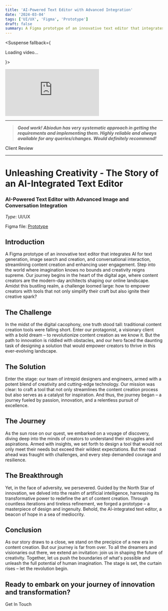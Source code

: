 ```yaml
---
title: 'AI-Powered Text Editor with Advanced Integration'
date: '2024-03-04'
tags: ['UI/UX', 'Figma', 'Prototype']
draft: false
summary: A Figma prototype of an innovative text editor that integrates AI for text generation, image search and creation, and conversational interaction, streamlining content creation and enhancing user engagement.
---
```



<Suspense fallback={<p>Loading video...</p>}>
  <div style={{ position: "relative", paddingBottom: "56.07613469985358%", height: "0" }}>
    <iframe
      src="https://www.loom.com/embed/6e7d7af9e72c45c39a13fe4110bfe801?sid=cdb5ca64-383d-4057-b470-61538649a5f2"
      frameBorder="0"
      webkitAllowFullScreen
      mozAllowFullScreen
      allowFullScreen
      style={{ position: "absolute", top: "0", left: "0", width: "100%", height: "100%" }}
    ></iframe>
  </div>
</Suspense>

---

> ***Good work! Abiodun has very systematic approach in getting the requirements and implementing them. Highly reliable and always available for any queries/changes. Would definitely recommend!***

Client Review

---


# Unleashing Creativity - The Story of an AI-Integrated Text Editor

### AI-Powered Text Editor with Advanced Image and Conversation Integration

_Type_: UI/UX

Figma file: [Prototype](https://www.gutenberg.org/ebooks/35)

## Introduction

A Figma prototype of an innovative text editor that integrates AI for text generation, image search and creation, and conversational interaction, streamlining content creation and enhancing user engagement.
Step into the world where imagination knows no bounds and creativity reigns supreme. Our journey begins in the heart of the digital age, where content creators are the modern-day architects shaping our online landscape. Amidst this bustling realm, a challenge loomed large: how to empower creators with tools that not only simplify their craft but also ignite their creative spark?

## The Challenge
In the midst of the digital cacophony, one truth stood tall: traditional content creation tools were falling short. Enter our protagonist, a visionary client with a bold dream – to revolutionize content creation as we know it. But the path to innovation is riddled with obstacles, and our hero faced the daunting task of designing a solution that would empower creators to thrive in this ever-evolving landscape.

## The Solution
Enter the stage: our team of intrepid designers and engineers, armed with a potent blend of creativity and cutting-edge technology. Our mission was clear: to craft a tool that not only streamlines the content creation process but also serves as a catalyst for inspiration. And thus, the journey began – a journey fueled by passion, innovation, and a relentless pursuit of excellence.

## The Journey
As the sun rose on our quest, we embarked on a voyage of discovery, diving deep into the minds of creators to understand their struggles and aspirations. Armed with insights, we set forth to design a tool that would not only meet their needs but exceed their wildest expectations. But the road ahead was fraught with challenges, and every step demanded courage and resilience.

## The Breakthrough
Yet, in the face of adversity, we persevered. Guided by the North Star of innovation, we delved into the realm of artificial intelligence, harnessing its transformative power to redefine the art of content creation. Through countless iterations and tireless refinement, we forged a prototype – a masterpiece of design and ingenuity. Behold, the AI-integrated text editor, a beacon of hope in a sea of mediocrity.

## Conclusion
As our story draws to a close, we stand on the precipice of a new era in content creation. But our journey is far from over. To all the dreamers and visionaries out there, we extend an invitation: join us in shaping the future of creativity. Together, let us push the boundaries of what's possible and unleash the full potential of human imagination. The stage is set, the curtain rises – let the revolution begin.

## Ready to embark on your journey of innovation and transformation?
Get In Touch
